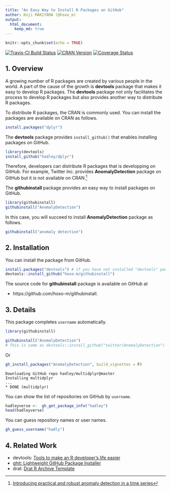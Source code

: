 ```yaml
---
title: "An Easy Way to Install R Packages on GitHub"
author: Koji MAKIYAMA (@hoxo_m)
output: 
  html_document:
    keep_md: true
---
```


```r
knitr::opts_chunk$set(echo = TRUE)
```

[![Travis-CI Build Status](https://travis-ci.org/hoxo-m/githubinstall.svg?branch=master)](https://travis-ci.org/hoxo-m/githubinstall)
[![CRAN Version](http://www.r-pkg.org/badges/version/githubinstall)](http://cran.rstudio.com/web/packages/githubinstall)
[![Coverage Status](https://coveralls.io/repos/github/hoxo-m/githubinstall/badge.svg?branch=master)](https://coveralls.io/github/hoxo-m/githubinstall?branch=master)

## 1. Overview

A growing number of R packages are created by various people in the world.
A part of the cause of the growth is **devtools** package that makes it easy to develop R packages.
The **devtools** package not only facilitates the process to develop R packages but also provides another way to distribute R packages.

To distribute R packages, the CRAN is commonly used.
You can install the packages are available on CRAN as follows.

```r
install.packages("dplyr")
```

The **devtools** package provides `install_github()` that enables installing packages on GitHub.

```r
library(devtools)
install_github("hadley/dplyr")
```

Therefore, developers can distribute R packages that is developping on GitHub.
For example, Twitter Inc. provides **AnomalyDetection** package on GitHub but it is not available on CRAN.[^1]

[^1]:[Introducing practical and robust anomaly detection in a time series](https://blog.twitter.com/2015/introducing-practical-and-robust-anomaly-detection-in-a-time-series)

The **githubinstall** package provides an easy way to install packages on GitHub.

```r
library(githubinstall)
githubinstall("AnomalyDetection")
```

In this case, you will succeed to install **AnomalyDetection** package as follows.

```r
githubinstall("anomaly detection")
```

## 2. Installation

You can install the package from GitHub.

```r
install.packages("devtools") # if you have not installed "devtools" package
devtools::install_github("hoxo-m/githubinstall")
```

The source code for **githubinstall** package is available on GitHub at

- https://github.com/hoxo-m/githubinstall.

## 3. Details

This package completes `username` automatically.

```r
library(githubinstall)
```

```r
githubinstall("AnomalyDetection")
# This is same as devtools::install_github("twitter/AnomalyDetection")
```

Or

```r
gh_install_packages("AnomalyDetection", build_vignettes = F)
```

```
Downloading GitHub repo hadley/multidplyr@master
Installing multidplyr
...
* DONE (multidplyr)
```

You can show the list of repositories on GitHub by `username`.

```r
hadleyverse <-  gh_get_package_info("hadley")
head(hadleyverse)
```

You can guess repository names or user names.

```r
gh_guess_username("hadly")
```

## 4. Related Work

- devtools: [Tools to make an R developer's life easier](https://github.com/hadley/devtools)
- [ghit: Lightweight GitHub Package Installer](https://github.com/cloudyr/ghit)
- drat: [Drat R Archive Template](https://github.com/eddelbuettel/drat)
